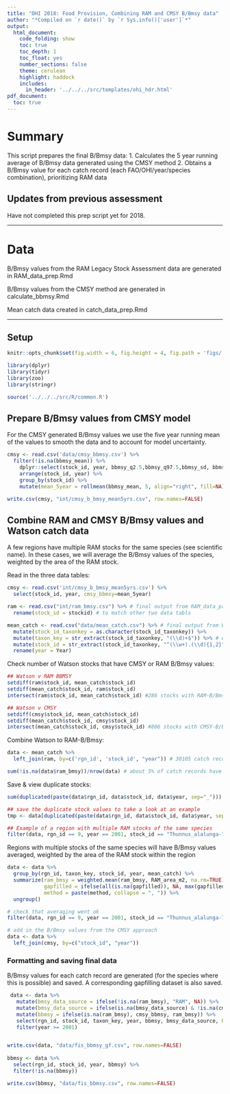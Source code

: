 ```yaml
---
title: "OHI 2018: Food Provision, Combining RAM and CMSY B/Bmsy data"
author: "*Compiled on `r date()` by `r Sys.info()['user']`*"
output: 
  html_document:
    code_folding: show
    toc: true
    toc_depth: 1
    toc_float: yes
    number_sections: false
    theme: cerulean
    highlight: haddock
    includes: 
      in_header: '../../../src/templates/ohi_hdr.html'
pdf_document:
  toc: true
---
```


# Summary

This script prepares the final B/Bmsy data:
1. Calculates the 5 year running average of B/Bmsy data generated using the CMSY method
2. Obtains a B/Bmsy value for each catch record (each FAO/OHI/year/species combination), prioritizing RAM data


## Updates from previous assessment
Have not completed this prep script yet for 2018.

***

# Data

B/Bmsy values from the RAM Legacy Stock Assessment data are generated in RAM_data_prep.Rmd

B/Bmsy values from the CMSY method are generated in calculate_bbmsy.Rmd

Mean catch data created in catch_data_prep.Rmd

***

## Setup

``` r

knitr::opts_chunk$set(fig.width = 6, fig.height = 4, fig.path = 'figs/',message = FALSE, warning = FALSE, eval=FALSE)

library(dplyr)
library(tidyr)
library(zoo)
library(stringr)

source('../../../src/R/common.R')

```

## Prepare B/Bmsy values from CMSY model

For the CMSY generated B/Bmsy values we use the five year running mean of the values to smooth the data and to account for model uncertainty.

```r

cmsy <- read.csv('data/cmsy_bbmsy.csv') %>%
  filter(!is.na(bbmsy_mean)) %>%
    dplyr::select(stock_id, year, bbmsy_q2.5,bbmsy_q97.5,bbmsy_sd, bbmsy_mean, model) %>%
    arrange(stock_id, year) %>%
    group_by(stock_id) %>%
    mutate(mean_5year = rollmean(bbmsy_mean, 5, align="right", fill=NA))

write.csv(cmsy, "int/cmsy_b_bmsy_mean5yrs.csv", row.names=FALSE)

```

## Combine RAM and CMSY B/Bmsy values and Watson catch data

A few regions have multiple RAM stocks for the same species (see scientific name). In these cases, we will average the B/Bmsy values of the species, weighted by the area of the RAM stock.

Read in the three data tables:
```r

cmsy <- read.csv('int/cmsy_b_bmsy_mean5yrs.csv') %>%
  select(stock_id, year, cmsy_bbmsy=mean_5year)

ram <- read.csv("int/ram_bmsy.csv") %>% # final output from RAM_data_prep
  rename(stock_id = stockid) # to match other two data tabls

mean_catch <- read.csv("data/mean_catch.csv") %>% # final output from Watson catch
  mutate(stock_id_taxonkey = as.character(stock_id_taxonkey)) %>%
  mutate(taxon_key = str_extract(stock_id_taxonkey, "(\\d)+$")) %>% # extract ending consecutive digits
  mutate(stock_id = str_extract(stock_id_taxonkey, "^(\\w+).(\\d){1,2}")) %>% 
  rename(year = Year)
```

Check number of Watson stocks that have CMSY or RAM B/Bmsy values:
```r
## Watson v RAM BBMSY
setdiff(ram$stock_id, mean_catch$stock_id)
setdiff(mean_catch$stock_id, ram$stock_id)
intersect(ram$stock_id, mean_catch$stock_id) #286 stocks with RAM-B/Bmsy data (although RAM is matched by fao and rgn ids)

## Watson v CMSY
setdiff(cmsy$stock_id, mean_catch$stock_id)
setdiff(mean_catch$stock_id, cmsy$stock_id)
intersect(mean_catch$stock_id, cmsy$stock_id) #806 stocks with CMSY-B/Bmsy data
```

Combine Watson to RAM-B/Bmsy:
```r

data <- mean_catch %>%
  left_join(ram, by=c('rgn_id', 'stock_id', "year")) # 30105 catch records (catch from specific fao and ohi regions)

sum(!is.na(data$ram_bmsy))/nrow(data) # about 5% of catch records have RAM data

```

Save & view duplicate stocks:
```r

sum(duplicated(paste(data$rgn_id, data$stock_id, data$year, sep="_"))) # 3225 regions with multiple RAM stocks (stockid_ram) for the same species (see scientific name in stockid)

## save the duplicate stock values to take a look at an example
tmp <- data[duplicated(paste(data$rgn_id, data$stock_id, data$year, sep="_")), ]

## Example of a region with multiple RAM stocks of the same species
filter(data, rgn_id == 9, year == 2001, stock_id == "Thunnus_alalunga-71") # stocks ALBANPAC and ALBASPAC are the same species 
```

Regions with multiple stocks of the same species will have B/Bmsy values averaged, weighted by the area of the RAM stock within the region
```r

data <- data %>%
  group_by(rgn_id, taxon_key, stock_id, year, mean_catch) %>%   
  summarize(ram_bmsy = weighted.mean(ram_bmsy, RAM_area_m2, na.rm=TRUE),
            gapfilled = ifelse(all(is.na(gapfilled)), NA, max(gapfilled, na.rm=TRUE)),
            method = paste(method, collapse = ", ")) %>%
  ungroup()

# check that averaging went ok
filter(data, rgn_id == 9, year == 2001, stock_id == "Thunnus_alalunga-71")

# add in the B/Bmsy values from the CMSY approach
data <- data %>%
  left_join(cmsy, by=c("stock_id", "year"))

```


### Formatting and saving final data

B/Bmsy values for each catch record are generated (for the species where this is possible) and saved. A corresponding gapfilling dataset is also saved.
```r

 data <- data %>%
   mutate(bmsy_data_source = ifelse(!is.na(ram_bmsy), "RAM", NA)) %>%
   mutate(bmsy_data_source = ifelse(is.na(bmsy_data_source) & !is.na(cmsy_bbmsy), "CMSY", bmsy_data_source)) %>%
   mutate(bbmsy = ifelse(is.na(ram_bmsy), cmsy_bbmsy, ram_bmsy)) %>%
   select(rgn_id, stock_id, taxon_key, year, bbmsy, bmsy_data_source, RAM_gapfilled=method, mean_catch) %>%
   filter(year >= 2001)


write.csv(data, "data/fis_bbmsy_gf.csv", row.names=FALSE) 
 
bbmsy <- data %>%
  select(rgn_id, stock_id, year, bbmsy) %>%
  filter(!is.na(bbmsy))

write.csv(bbmsy, "data/fis_bbmsy.csv", row.names=FALSE) 

```

